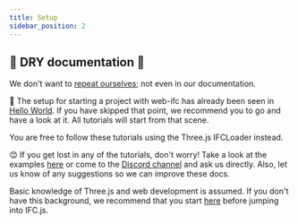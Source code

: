 ```yaml
---
title: Setup
sidebar_position: 2
---
```



## 🌵 DRY documentation 🌵

We don't want to <a href="https://en.wikipedia.org/wiki/Don%27t_repeat_yourself">repeat ourselves</a>; not even in our documentation.

  👀
The setup for starting a project with web-ifc has already been seen in <a target="_self" href="https://ifcjs.github.io/info/docs/Hello%20world">Hello World</a>. If you have skipped that point, we recommend you to go and have a look at it. All tutorials will start from that scene.

<IfcAlert>
    You are free to follow these tutorials using the Three.js IFCLoader instead.
</IfcAlert>

😊
If you get lost in any of the tutorials, don't worry! Take a look at the examples [here](https://github.com/IFCjs/hello-world) or come to the [Discord channel](https://discord.gg/g7Uzn2KSwB) and ask us directly. Also, let us know of any suggestions so we can improve these docs.

<IfcCard icon="🚦" title="Before going forward">
    Basic knowledge of Three.js and web development is assumed. If you don't have this background, we recommend that you start <a href="https://threejs.org/manual/">here</a> before jumping into IFC.js.
</IfcCard>